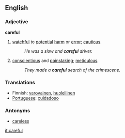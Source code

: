 ==English==
===Adjective===
'''careful'''
# [[watchful]] to [[potential]] [[harm]] or [[error]];  [[cautious]]
#:''He was a slow and '''careful''' driver.''
# [[conscientious]] and [[painstaking]]; [[meticulous]]
#:''They made a '''careful''' search of the crimescene.''

===Translations===
*Finnish: [[varovainen]], [[huolellinen]]
*[[Portuguese]]: [[cuidadoso]]
===Antonyms===
*[[careless]]

[[it:careful]]